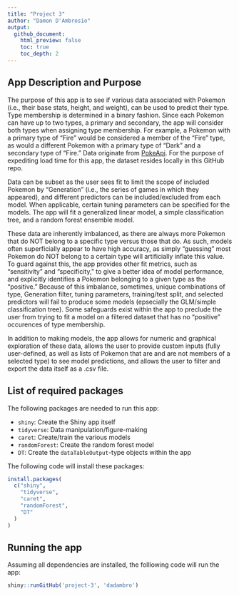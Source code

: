 ```yaml
---
title: "Project 3"
author: "Damon D'Ambrosio"
output:
  github_document:
    html_preview: false
    toc: true
    toc_depth: 2
---
```


## App Description and Purpose

The purpose of this app is to see if various data associated with Pokemon (i.e., their base stats, height, and weight), can be used to predict their type. Type membership is determined in a binary fashion. Since each Pokemon can have up to two types, a primary and secondary, the app will consider both types when assigning type membership. For example, a Pokemon with a primary type of "Fire" would be considered a member of the "Fire" type, as would a different Pokemon with a primary type of "Dark" and a secondary type of "Fire." Data originate from [PokeApi](https://pokeapi.co/). For the purpose of expediting load time for this app, the dataset resides locally in this GitHub repo.

Data can be subset as the user sees fit to limit the scope of included Pokemon by "Generation" (i.e., the series of games in which they appeared), and different predictors can be included/excluded from each model. When applicable, certain tuning parameters can be specified for the models. The app will fit a generalized linear model, a simple classification tree, and a random forest ensemble model.

These data are inherently imbalanced, as there are always more Pokemon that do NOT belong to a specific type versus those that do. As such, models often superficially appear to have high accuracy, as simply "guessing" most Pokemon do NOT belong to a certain type will artificially inflate this value. To guard against this, the app provides other fit metrics, such as "sensitivity" and "specificity," to give a better idea of model performance, and explicitly identifies a Pokemon belonging to a given type as the "positive." Because of this imbalance, sometimes, unique combinations of type, Generation filter, tuning parameters, training/test split, and selected predictors will fail to produce some models (epsecially the GLM/simple classification tree). Some safeguards exist within the app to preclude the user from trying to fit a model on a filtered dataset that has no "positive" occurences of type membership.

In addition to making models, the app allows for numeric and graphical exploration of these data, allows the user to provide custom inputs (fully user-defined, as well as lists of Pokemon that are and are not members of a selected type) to see model predictions, and allows the user to filter and export the data itself as a .csv file.

## List of required packages

The following packages are needed to run this app:

- `shiny`: Create the Shiny app itself
- `tidyverse`: Data manipulation/figure-making
- `caret`: Create/train the various models
- `randomForest`: Create the random forest model
- `DT`: Create the `dataTableOutput`-type objects within the app

The following code will install these packages:

```r
install.packages(
  c("shiny",
    "tidyverse",
    "caret",
    "randomForest",
    "DT"
  )
)
```

## Running the app
Assuming all dependencies are installed, the folllowing code will run the app:

```r
shiny::runGitHub('project-3', 'dadambro')
```
